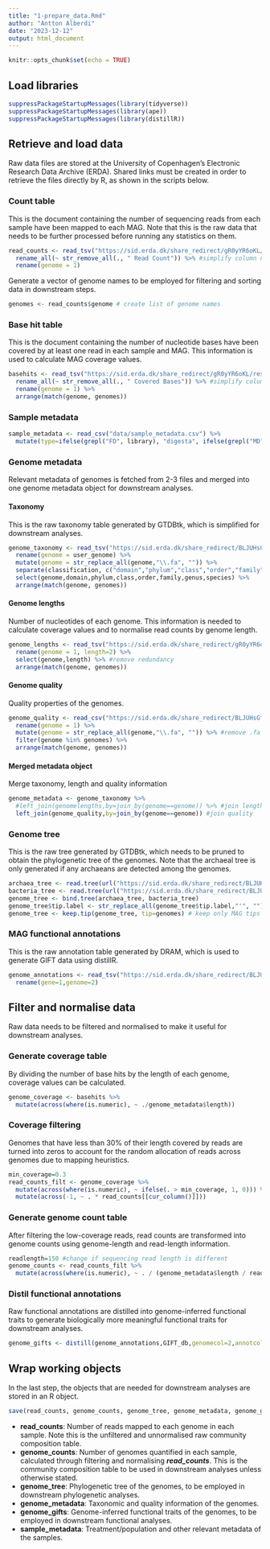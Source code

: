 ```yaml
---
title: "1-prepare_data.Rmd"
author: "Antton Alberdi"
date: "2023-12-12"
output: html_document
---
```


```r
knitr::opts_chunk$set(echo = TRUE)
```

## Load libraries

```r
suppressPackageStartupMessages(library(tidyverse))
suppressPackageStartupMessages(library(ape))
suppressPackageStartupMessages(library(distillR))
```

## Retrieve and load data
Raw data files are stored at the University of Copenhagen's Electronic Research Data Archive (ERDA). Shared links must be created in order to retrieve the files directly by R, as shown in the scripts below.  

### Count table
This is the document containing the number of sequencing reads from each sample have been mapped to each MAG. Note that this is the raw data that needs to be further processed before running any statistics on them.

```r
read_counts <- read_tsv("https://sid.erda.dk/share_redirect/gR0yYR6oKL/results/stats/coverm_genome_2023-11-03_swine_mannan_mg.count.tsv") %>%
  rename_all(~ str_remove_all(., " Read Count")) %>% #simplify column names
  rename(genome = 1)
```

Generate a vector of genome names to be employed for filtering and sorting data in downstream steps.
```r
genomes <- read_counts$genome # create list of genome names
```

### Base hit table
This is the document containing the number of nucleotide bases have been covered by at least one read in each sample and MAG. This information is used to calculate MAG coverage values.

```r
basehits <- read_tsv("https://sid.erda.dk/share_redirect/gR0yYR6oKL/results/stats/coverm_genome_2023-11-03_swine_mannan_mg.covered_bases.tsv") %>%
  rename_all(~ str_remove_all(., " Covered Bases")) %>% #simplify column names
  rename(genome = 1) %>%
  arrange(match(genome, genomes))
```

### Sample metadata

```r
sample_metadata <- read_csv("data/sample_metadata.csv") %>%
  mutate(type=ifelse(grepl("FD", library), "digesta", ifelse(grepl("MD", library), "faeces", NA))) #add sample type column based on library name
```

### Genome metadata
Relevant metadata of genomes is fetched from 2-3 files and merged into one genome metadata object for downstream analyses.

#### Taxonomy
This is the raw taxonomy table generated by GTDBtk, which is simplified for downstream analyses.
```r
genome_taxonomy <- read_tsv("https://sid.erda.dk/share_redirect/BLJUHsGfWu/results/dereplicate/gtdbtk/gtdbtk.summary.tsv") %>%
  rename(genome = user_genome) %>%
  mutate(genome = str_replace_all(genome,"\\.fa", "")) %>%
  separate(classification, c("domain","phylum","class","order","family","genus","species"),  sep =";") %>%
  select(genome,domain,phylum,class,order,family,genus,species) %>%
  arrange(match(genome, genomes))
```

#### Genome lengths
Number of nucleotides of each genome. This information is needed to calculate coverage values and to normalise read counts by genome length.
```r
genome_lengths <- read_tsv("https://sid.erda.dk/share_redirect/gR0yYR6oKL/results/stats/coverm_genome_2023-11-03_swine_mannan_mg.length.tsv") %>%
  rename(genome = 1, length=2) %>% 
  select(genome,length) %>% #remove redundancy
  arrange(match(genome, genomes))
```

#### Genome quality
Quality properties of the genomes. 
```r
genome_quality <- read_csv("https://sid.erda.dk/share_redirect/BLJUHsGfWu/results/dereplicate/drep/data_tables/genomeInfo.csv") %>%
  rename(genome = 1) %>%
  mutate(genome = str_replace_all(genome,"\\.fa", "")) %>% #remove .fa from genome names
  filter(genome %in% genomes) %>%
  arrange(match(genome, genomes))
```

#### Merged metadata object
Merge taxonomy, length and quality information
```r
genome_metadata <- genome_taxonomy %>%
  #left_join(genomelengths,by=join_by(genome==genome)) %>% #join lengths - not used because Genome quality already contains this information
  left_join(genome_quality,by=join_by(genome==genome)) #join quality
```

### Genome tree
This is the raw tree generated by GTDBtk, which needs to be pruned to obtain the phylogenetic tree of the genomes. Note that the archaeal tree is only generated if any archaeans are detected among the genomes.
```r
archaea_tree <- read.tree(url("https://sid.erda.dk/share_redirect/BLJUHsGfWu/results/dereplicate/gtdbtk/classify/gtdbtk.ar53.classify.tree")) #note that when no archaea are detected, this tree is not generated
bacteria_tree <- read.tree(url("https://sid.erda.dk/share_redirect/BLJUHsGfWu/results/dereplicate/gtdbtk/classify/gtdbtk.backbone.bac120.classify.tree"))
genome_tree <- bind.tree(archaea_tree, bacteria_tree)
genome_tree$tip.label <- str_replace_all(genome_tree$tip.label,"'", "") #remove single quotes in MAG names
genome_tree <- keep.tip(genome_tree, tip=genomes) # keep only MAG tips
```

### MAG functional annotations
This is the raw annotation table generated by DRAM, which is used to generate GIFT data using distillR.
```r
genome_annotations <- read_tsv("https://sid.erda.dk/share_redirect/BLJUHsGfWu/results/dereplicate/dram/annotations.tsv") %>%
  rename(gene=1,genome=2)
```

## Filter and normalise data
Raw data needs to be filtered and normalised to make it useful for downstream analyses. 

### Generate coverage table
By dividing the number of base hits by the length of each genome, coverage values can be calculated.

```r
genome_coverage <- basehits %>%
  mutate(across(where(is.numeric), ~ ./genome_metadata$length))
```

### Coverage filtering
Genomes that have less than 30% of their length covered by reads are turned into zeros to account for the random allocation of reads across genomes due to mapping heuristics. 

```r
min_coverage=0.3
read_counts_filt <- genome_coverage %>%
  mutate(across(where(is.numeric), ~ ifelse(. > min_coverage, 1, 0))) %>%
  mutate(across(-1, ~ . * read_counts[[cur_column()]])) 
```

### Generate genome count table
After filtering the low-coverage reads, read counts are transformed into genome counts using genome-length and read-length information.

```r
readlength=150 #change if sequencing read length is different
genome_counts <- read_counts_filt %>%
  mutate(across(where(is.numeric), ~ . / (genome_metadata$length / readlength) ))
```

### Distil functional annotations
Raw functional annotations are distilled into genome-inferred functional traits to generate biologically more meaningful functional traits for downstream analyses.

```r
genome_gifts <- distill(genome_annotations,GIFT_db,genomecol=2,annotcol=c(9,10,19))
```

## Wrap working objects
In the last step, the objects that are needed for downstream analyses are stored in an R object.

```r
save(read_counts, genome_counts, genome_tree, genome_metadata, genome_gifts, sample_metadata, file = "data/data.Rdata")
```

- **read_counts**: Number of reads mapped to each genome in each sample. Note this is the unfiltered and unnormalised raw community composition table.
- **genome_counts**: Number of genomes quantified in each sample, calculated through filtering and normalising ***read_counts***. This is the community composition table to be used in downstream analyses unless otherwise stated.
- **genome_tree**: Phylogenetic tree of the genomes, to be employed in downstream phylogenetic analyses.
- **genome_metadata**: Taxonomic and quality information of the genomes.
- **genome_gifts**: Genome-inferred functional traits of the genomes, to be employed in downstream functional analyses.
- **sample_metadata**: Treatment/population and other relevant metadata of the samples.
